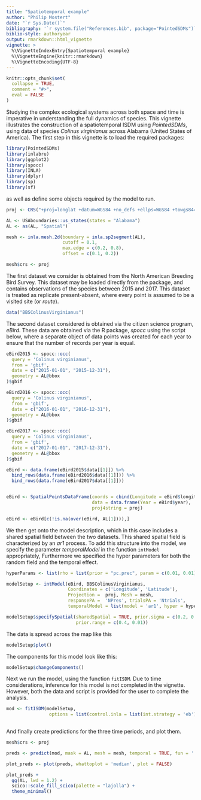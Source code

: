 ```yaml
---
title: "Spatiotemporal example"
author: "Philip Mostert"
date: "`r Sys.Date()`"
bibliography: '`r system.file("References.bib", package="PointedSDMs")`'
biblio-style: authoryear
output: rmarkdown::html_vignette
vignette: >
  %\VignetteIndexEntry{Spatiotemporal example}
  %\VignetteEngine{knitr::rmarkdown}
  %\VignetteEncoding{UTF-8}
---
```


```r
knitr::opts_chunk$set(
  collapse = TRUE,
  comment = "#>",
  eval = FALSE
)

```

Studying the complex ecological systems across both space and time is imperative in understanding the full dynamics of species. This vignette illustrates the construction of a spatiotemporal ISDM using *PointedSDMs*, using data of species *Colinus virginianus* across Alabama (United States of America). The first step in this vignette is to load the required packages:

```r

library(PointedSDMs)
library(inlabru)
library(ggplot2)
library(spocc)
library(INLA)
library(dplyr)
library(sp)
library(sf)

```

as well as define some objects required by the model to run.

```r

proj <- CRS("+proj=longlat +datum=WGS84 +no_defs +ellps=WGS84 +towgs84=0,0,0")

AL <- USAboundaries::us_states(states = "Alabama")
AL <- as(AL, "Spatial")

mesh <- inla.mesh.2d(boundary = inla.sp2segment(AL), 
                     cutoff = 0.1,
                     max.edge = c(0.2, 0.8), 
                     offset = c(0.1, 0.2))

mesh$crs <- proj

```

The first dataset we consider is obtained from the North American Breeding Bird Survey. This dataset may be loaded directly from the package, and contains observations of the species between 2015 and 2017. This dataset is treated as replicate present-absent, where every point is assumed to be a visited site (or *route*).

```r

data("BBSColinusVirginianus")

```

The second dataset considered is obtained via the citizen science program, *eBird*. These data are obtained via the R package, *spocc* using the script below, where a separate object of data points was created for each year to ensure that the number of records per year is equal.

```r

eBird2015 <- spocc::occ(
  query = 'Colinus virginianus',
  from = 'gbif',
  date = c("2015-01-01", "2015-12-31"),
  geometry = AL@bbox
)$gbif

eBird2016 <- spocc::occ(
  query = 'Colinus virginianus',
  from = 'gbif',
  date = c("2016-01-01", "2016-12-31"),
  geometry = AL@bbox
)$gbif

eBird2017 <- spocc::occ(
  query = 'Colinus virginianus',
  from = 'gbif',
  date = c("2017-01-01", "2017-12-31"),
  geometry = AL@bbox
)$gbif

eBird <- data.frame(eBird2015$data[[1]]) %>% 
  bind_rows(data.frame(eBird2016$data[[1]])) %>% 
  bind_rows(data.frame(eBird2017$data[[1]]))


eBird <- SpatialPointsDataFrame(coords = cbind(Longitude = eBird$longitude, Latitude = eBird$latitude),
                                data = data.frame(Year = eBird$year),
                                proj4string = proj)

eBird <- eBird[c(!is.na(over(eBird, AL[1]))),]

```

We then get onto the model description, which in this case includes a shared spatial field between the two datasets. This shared spatial field is characterized by an *ar1* process. To add this structure into the model, we specify the parameter *temporalModel* in the function `intModel` appropriately, Furthermore we specified the hyper parameters for both the random field and the temporal effect.

```r

hyperParams <- list(rho = list(prior = "pc.prec", param = c(0.01, 0.01)))

modelSetup <- intModel(eBird, BBSColinusVirginianus,
                       Coordinates = c('Longitude', 'Latitude'),                                                    temporalName = 'Year',
                       Projection =  proj, Mesh = mesh, 
                       responsePA =  'NPres', trialsPA = 'Ntrials',
                       temporalModel = list(model = 'ar1', hyper = hyperParams))

modelSetup$specifySpatial(sharedSpatial = TRUE, prior.sigma = c(0.2, 0.01), 
                          prior.range = c(0.4, 0.01))

```

The data is spread across the map like this

```r

modelSetup$plot()

```

The components for this model look like this:

```r

modelSetup$changeComponents()

```

Next we run the model, using the function `fitISDM`. Due to time considerations, inference for this model is not completed in the vignette. However, both the data and script is provided for the user to complete the analysis.

```r

mod <- fitISDM(modelSetup,
                options = list(control.inla = list(int.strategy = 'eb')))
 
```

And finally create predictions for the three time periods, and plot them.

```r

mesh$crs <- proj

preds <- predict(mod, mask = AL, mesh = mesh, temporal = TRUE, fun = '')

plot_preds <- plot(preds, whattoplot = 'median', plot = FALSE)

plot_preds + 
  gg(AL, lwd = 1.2) + 
  scico::scale_fill_scico(palette = "lajolla") + 
  theme_minimal()

```
